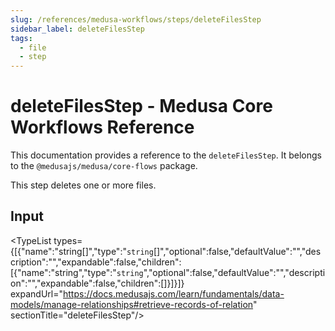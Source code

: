 ```yaml
---
slug: /references/medusa-workflows/steps/deleteFilesStep
sidebar_label: deleteFilesStep
tags:
  - file
  - step
---
```



# deleteFilesStep - Medusa Core Workflows Reference

This documentation provides a reference to the `deleteFilesStep`. It belongs to the `@medusajs/medusa/core-flows` package.

This step deletes one or more files.

## Input

<TypeList types={[{"name":"string[]","type":"`string`[]","optional":false,"defaultValue":"","description":"","expandable":false,"children":[{"name":"string","type":"`string`","optional":false,"defaultValue":"","description":"","expandable":false,"children":[]}]}]} expandUrl="https://docs.medusajs.com/learn/fundamentals/data-models/manage-relationships#retrieve-records-of-relation" sectionTitle="deleteFilesStep"/>
